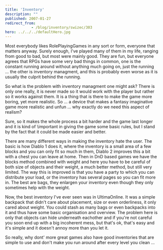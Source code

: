 ```yaml
---
title: 'Inventory'
description: ""
published: 2007-01-27
redirect_from: 
            - /blog/inventory/swizec/303
hero: ../../../defaultHero.jpg
---
```

Most everybody likes RolePlayingGames in any sort or form, everyone that matters anyway. Surely enough, I&#x27;ve played many of them in my life, ranging from good to bad, but most were mainly good. They are fun, but everyone agrees that RPGs have some very bad things in common, one is the constant running around without anything much going on, just the running ... the other is inventory managment, and this is probably even worse as it is usually the culprit behind the running.

So what is the problem with inventory managment one might ask? There is only one really, it is never made so it would work with the player but rather so it works against them. It is a thing that is there to make the game more boring, yet more realistic. So ... a device that makes a fantasy imaginative game more realistic and unfun ... why exactly do we need this aspect of realism?

Sure, so it makes the whole process a bit harder and the game last longer and it is kind of \\important in giving the game some basic rules, but I stand by the fact that it could be made easier and better.

There are many different ways in making the inventory hate the user. The basic is how Diablo 1 does it, where the inventory is a small area of a few blocks and you can only fit so much in them, Diablo 2 improves this a bit with a chest you can leave at home. Then in DnD based games we have the blocks method combined with weight and here you have to be careful of both size of objects and their weight, a much better method, but still very limited. The way this is improved is that you have a party to which you can distribute your load, or the inventory has several pages so you can fit more in. The best are bags, they enlargen your inventory even though they only sometimes help with the weight.

Now, the best inventory I&#x27;ve ever seen was in UltimaOnline. It was a simple backpack that didn&#x27;t care about placement, size or even orderliness, it only cared about weight. You could stash as many bags or even backpacks into it and thus have some basic organisation and overview. The problem here is only that objects can hide underneath eachother and if you&#x27;re not careful you soon end up with a big incoherent mess, but that&#x27;s ok, that&#x27;s easy and it&#x27;s simple and it doesn&#x27;t annoy more than you let it.

So really, why dont&#x27; more great games also have good inventories that are simple to use and don&#x27;t make you run around after every level you clean ...